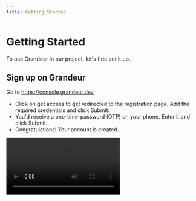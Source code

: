 ```yaml
---
title: Getting Started
---
```


# Getting Started
To use Grandeur in our project, let's first set it up.

## Sign up on Grandeur
Go to https://console.grandeur.dev

- Click on get access to get redirected to the registration page. Add the required credentials and click Submit.
- You'd receive a one-time-password (OTP) on your phone. Enter it and click Submit.
- Congratulations! Your account is created.

<Video src="/images/guides/signing-up.webm"/>

## Create a Project

A [project](/guides/project/managing-a-project) is the first thing you need to create to start working with Grandeur. A project is like a namespace, a completely isolated network of users and devices, along with a separate datastore. This is essentially the playground for the developer. 

Click on New Project button.
Fill in the name and description of the project and click Create Project button. Your project will be created. 

<Video src="/images/guides/creating-project.webm"/>

## Register your Device

When you register a [device](/guides/devices/data), you make it available in your project's network. It is meant to securely connect devices to cloud.

- Click on the Devices tab from the left sidebar. 
- To register your device, you first need to register its data [model](/guides/devices/model). Model is a way to manage and categorize devices. You can create multiple models and each model can then be associated with multiple devices. 
- To register a model, under the Models header, click the Add button. Fill in the name and schema of the model. and click the Add button.
- The model is added.

<Video src="/images/guides/model.webm" />

- To add the device, under the Devices header, click the Add button.
- Select the model that you created in the last step and give the device a machine-descriptive product ID.
- This would give you a device ID of the form devicekwl7rb7702ig0pxfhb5fdu9c and a device token. Do not forget to copy them both somewhere as they will be imperative for use later and won't be accessible after closing the dialogue box.
- Your device is registered.

<Video src="/images/guides/device-add.webm" />

## Register a New User

To control the device from the app, you need a user account. The the users here are end users, who will be using the device in production. Click on the Accounts tab from the left menu and then on the Add Account button.

- Fill in the new account details and click Add 
- Your user account has been created.

<Video src="/images/guides/user-add.webm" />

## Pair the device with account

We pair the device to a user so that only the user or the admin of the project can access the data. This serves as an extra security measure so an account can only see and control the devices paired with it. So go to the Devices tab,

- Click on the Pair button in the Actions column of the device you created in the previous steps. Select your user account and done.
- Your device is now paired with your user account.

<Video src="/images/guides/pair.webm" />

Now that we are done with setting up our environment, lets [move on](/hello-world-with-iot) to building our first hardware device. 
